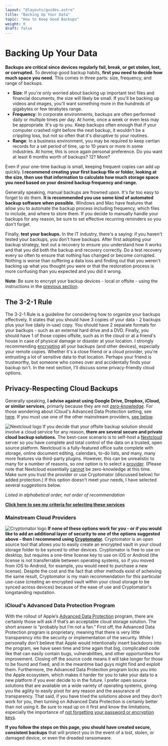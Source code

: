 ```yaml
---
layout: "@layouts/guides.astro"
title: "Backing Up Your Data"
topic: "How to Keep Good Backups"
weight: 8
draft: false
---
```



# Backing Up Your Data

**Backups are critical since devices regularly fail, break, or get stolen, lost, or corrupted.** To develop good backup habits, **first you need to decide how much space you need.** This comes in three parts: size, frequency, and range of backups.
* **Size**: If you're only worried about backing up important text files and financial documents, the size will likely be small. If you'll be backing up videos and images, you'll want something more in the hundreds of gigabytes or few terabytes range.
* **Frequency**: In corporate environments, backups are often performed daily or multiple times per day. At home, once a week or even less may be appropriate. It's up to you. Keep backups often enough that if your computer crashed right before the next backup, it wouldn't be a crippling loss, but not so often that it's disruptive to your routines.
* **Range**: In a business environment, you may be required to keep certian records for a set period of time, up to 10 years or more in some industries. At home, this is once again personal preference. Do you want at least 6 months worth of backups? 12? More?

Even if your one-time backup is small, keeping frequent copies can add up quickly. **I recommend creating your first backup file or folder, looking at the size, then use that information to calculate how much storage space you need based on your desired backup frequency and range.**

Generally speaking, manual backups are frowned upon. It's far too easy to forget to do them. **It is recommended you use some kind of automated backup software when possible.** Windows and Mac have features that allow you to automate the backup process including frequency, which files to include, and where to store them. If you decide to manually handle your backups for any reason, be sure to set effective recurring reminders so you don't forget.

Finally, **test your backups.** In the IT industry, there's a saying: if you haven't tested your backups, you don't have backups. After first adopting your backup strategy, test out a recovery to ensure you understand how it works and that you did both the backup and recovery correctly. Do a test recovery every so often to ensure that nothing has changed or become corrupted. Nothing is worse than suffering a data loss and finding out that you weren't backing up what you thought you were or that the restoration process is more confusing than you expected and you did it wrong.

**Note**: Be sure to encrypt your backup devices - local or offsite - using the instructions in the [previous section](/guides/moderately-important/devices).

## The 3-2-1 Rule

The 3-2-1 Rule is a guideline for considering how to organize your backups effectively. It states that you should have 3 copies of your data - 2 backups plus your live (daily in-use) copy. You should have 2 separate formats for your backups - such as an external hard drive and a DVD. Finally, you should have 1 of those copies offsite, such as in the cloud or at a friend's house in case of physical damage or disaster at your location. I strongly recommending [encrypting](/guides/moderately-important/devices) all your backups (and other devices), especially your remote copies. Whether it's a close friend or a cloud provider, you're entrusting a lot of sensitive data to that location. Perhaps your friend is trustworthy, but someone who comes over and accidentally finds your backup isn't. In the next section, I'll discuss some privacy-friendly cloud options.

## Privacy-Respecting Cloud Backups

Generally speaking, **I advise against using Google Drive, Dropbox, iCloud, or similar services**, primarly because they are not [zero-knowledge](/guides/prologue/encryption). For those wondering about iCloud's Advanced Data Protection setting, see [here](/guides/moderately-important/backups#iclouds-advanced-data-protection-program). If you must use one of the other mainstream providers, [see below](/guides/moderately-important/backups#mainstream-cloud-providers).

<img
  src="/images/logos/nextcloud.png"
  alt="Nextcloud logo"
  class="float-right mx-6 w-24"
/>
If you decide that your offsite backup solution should involve a cloud service for
any reason, **there are several secure and private cloud backup solutions.** The
best-case scenario is to self-host a [Nextcloud](https://nextcloud.com/) server so
you have complete and total control of the data on a trusted, open source platform.
Nextcloud is a fully-featured office suite complete with storage, online document
editing, calendars, to-do lists, and many, many more features via third-party plugins.
However, this can be unrealistic to many for a number of reasons, so one option is
to select a [provider](https://nextcloud.com/signup/). (Please note that Nextcloud
essentially [cannot](https://nextcloud.com/blog/encryption-in-nextcloud/) be zero-knowledge
at this time. Make sure you trust the provider or use Cryptomator (discussed below)
for added protection.) If this option doesn't meet your needs, I have selected several
suggestions below.

_Listed in alphabetical order, not order of recommendation_

<ProsAndCons data={data} headingLevel={4} />

**[Click here to see my criteria for selecting these services](/criteria#backup--cloud-storage)**

### Mainstream Cloud Providers

<img
  src="/images/logos/cryptomator.png"
  alt="Cryptomator logo"
  class="float-left mx-6 w-24"
/>
**If none of these options work for you - or if you would like to add an additional layer of security to one of the options suggested above - then I recommend using [Cryptomator](https://cryptomator.org/).** Cryptomator is an open source tool that allows you to easily create an encrypted vault in your cloud storage folder to be synced to other devices. Cryptomator is free to use on desktop, but requires a one-time license key to use on iOS or Android (the license is not transferrable between operating systems, so if you moved from iOS to Android, for example, you would need to purchase a new license). Despite the cost and the fact that other methods exist of acheiving the same result, Cryptomator is my main recommendation for this particular use-case (creating an encrypted vault within your cloud storage to be synced across devices) because of the ease of use and Cryptomator's longstanding reputation.

### iCloud's Advanced Data Protection Program

With the rollout of Apple’s [Advanced Data Protection](https://support.apple.com/en-us/HT202303) program, there are certainly those will ask if that’s an acceptable cloud storage solution. The short answer is “probably but I’m not a fan.” First off, the Advanced Data Protection program is proprietary, meaning that there is very little transparency into the security or implementation of the security. While I personally don’t believe that Apple would intentionally insert backdoors into the program, we have seen time and time again that big, complicated code like that can easily contain bugs, vulnerabilities, and other opportunities for improvement. Closing off the source code means it will take longer for those to be found and fixed, and in the meantime bad guys might find and exploit them. Furthermore, the Advanced Data Protection program locks you into the Apple ecosystem, which makes it harder for you to take your data to a new platform if you ever decide to in the future. I prefer open source solutions that are available on a wide variety of operating systems, giving you the agility to easily pivot for any reason and the assurance of transparency. That said, if you have tried the solutions above and they don’t work for you, then turning on Advanced Data Protection is certainly better than not using it. Be sure to read up on it first and know the limitations, especially the importance of [not forgetting your password or encryption keys](/guides/prologue/encryption##dont-lose-your-password).

**If you follow the steps on this page, you should have created secure, consistent backups** that will protect you in the event of a lost, stolen, or damaged device, or even the dreaded ransomware.
